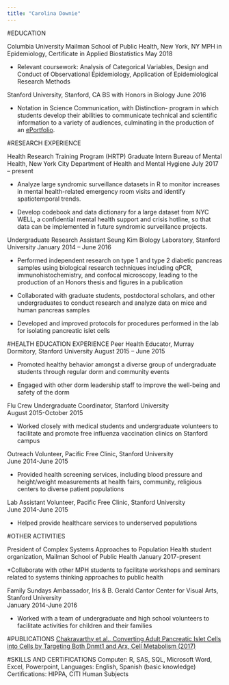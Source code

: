 ```yaml
---
title: "Carolina Downie"
---
```


#EDUCATION

Columbia University Mailman School of Public Health, New York, NY
MPH in Epidemiology, Certificate in Applied Biostatistics May 2018

* Relevant coursework: Analysis of Categorical Variables, Design and Conduct of Observational Epidemiology, Application of Epidemiological Research Methods 

Stanford University, Stanford, CA
BS with Honors in Biology June 2016

* Notation in Science Communication, with Distinction- program in which students develop their abilities to communicate technical and scientific information to a variety of audiences, culminating in the production of an [ePortfolio](http://bit.ly/29VD2EC). 


#RESEARCH EXPERIENCE

Health Research Training Program (HRTP) Graduate Intern	
Bureau of Mental Health, New York City Department of Health and Mental Hygiene
July 2017 – present

* Analyze large syndromic surveillance datasets in R to monitor increases in mental health-related emergency room visits and identify spatiotemporal trends. 

* Develop codebook and data dictionary for a large dataset from NYC WELL, a confidential mental health support and crisis hotline, so that data can be implemented in future syndromic surveillance projects. 

Undergraduate Research Assistant 
Seung Kim Biology Laboratory, Stanford University
January 2014 – June 2016

* Performed independent research on type 1 and type 2 diabetic pancreas samples using biological research techniques including qPCR, immunohistochemistry, and confocal microscopy, leading to the production of an Honors thesis and figures in a publication 

* Collaborated with graduate students, postdoctoral scholars, and other undergraduates to conduct research and analyze data on mice and human pancreas samples 

* Developed and improved protocols for procedures performed in the lab for isolating pancreatic islet cells

#HEALTH EDUCATION EXPERIENCE
Peer Health Educator, Murray Dormitory, Stanford University
August 2015 – June 2015

* Promoted healthy behavior amongst a diverse group of undergraduate students through regular dorm and community events 

* Engaged with other dorm leadership staff to improve the well-being and safety of the dorm 

Flu Crew Undergraduate Coordinator, Stanford University		   
August 2015-October 2015

* Worked closely with medical students and undergraduate volunteers to facilitate and promote free influenza vaccination clinics on Stanford campus

Outreach Volunteer, Pacific Free Clinic, Stanford University 			
June 2014-June 2015

* Provided health screening services, including blood pressure and height/weight measurements at health fairs, community, religious centers to diverse patient populations

Lab Assistant Volunteer, Pacific Free Clinic, Stanford University		
June 2014-June 2015

* Helped provide healthcare services to underserved populations 


#OTHER ACTIVITIES

President of Complex Systems Approaches to Population Health student organization,
Mailman School of Public Health
January 2017-present

*Collaborate with other MPH students to facilitate workshops and seminars related to systems thinking approaches to public health	

Family Sundays Ambassador, Iris & B. Gerald Cantor Center for Visual Arts, 
Stanford University 								
January 2014-June 2016

* Worked with a team of undergraduate and high school volunteers to facilitate activities for children and their families


#PUBLICATIONS 
[Chakravarthy et al., Converting Adult Pancreatic Islet  Cells into  Cells by Targeting Both Dnmt1 and Arx, Cell Metabolism (2017)](http://dx.doi.org/10.1016/j.cmet.2017.01.009)

#SKILLS AND CERTIFICATIONS
Computer: R, SAS, SQL, Microsoft Word, Excel, Powerpoint, 
Languages: English, Spanish (basic knowledge)
Certifications: HIPPA, CITI Human Subjects

